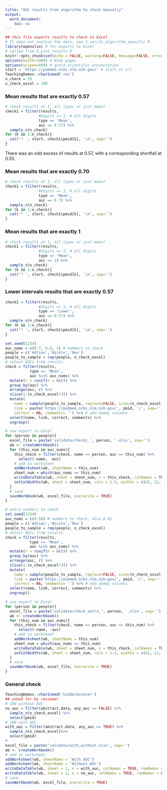 ```yaml
---
title: "AUC results from algorithm to check manually"
output: 
  word_document:
    toc: no
---
```


```r
## this file exports results to check to Excel
# It does not analyse the data, see 3_verify_algorithm_specific.R
library(openxlsx) # for exports to Excel
# called from 5_plot_results.R
knitr::opts_chunk$set(echo = FALSE, warning=FALSE, message=FALSE, error=FALSE, comment='', dpi=400)
options(width=1000) # Wide pages
options(scipen=999) # avoid scientific presentation
start = 'https://pubmed.ncbi.nlm.nih.gov/' # start of url
TeachingDemos::char2seed('rex')
n_check = 25
n_check_excel = 100
```


### Mean results that are exactly 0.57


```r
# check results at 1, all types or just mean?
check1 = filter(results, 
               #digits == 3, # all digits
               type == 'Mean',
               auc == 0.57) %>%
  sample_n(n_check)
for (k in 1:n_check){
  cat('* ', start, check1$pmid[k], '\n', sep='')
}  
```

There was an odd excess of results at 0.57, with a corresponding shortfall at 0.55.


### Mean results that are exactly 0.70


```r
# check results at 1, all types or just mean?
check1 = filter(results, 
               #digits == 3, # all digits
               type == 'Mean',
               auc == 0.7) %>%
  sample_n(n_check)
for (k in 1:n_check){
  cat('* ', start, check1$pmid[k], '\n', sep='')
}  
```



### Mean results that are exactly 1


```r
# check results at 1, all types or just mean?
check1 = filter(results, 
               #digits == 3, # all digits
               type == 'Mean',
               auc == 1) %>%
  sample_n(n_check)
for (k in 1:n_check){
  cat('* ', start, check1$pmid[k], '\n', sep='')
}  
```

### Lower intervals results that are exactly 0.57

```r
check1 = filter(results, 
               #digits == 3, # all digits
               type == 'Lower',
               auc == 0.57) %>%
  sample_n(n_check)
for (k in 1:n_check){
  cat('* ', start, check1$pmid[k], '\n', sep='')
}  
```

```r
set.seed(1234)
auc_nums = c(0.7, 0.8, 1) # numbers to check
people = c('Adrian','Nicole','Rex')
people_to_sample = rep(people, n_check_excel)
# select AUCs from results
check = filter(results, 
           type == 'Mean',
           auc %in% auc_nums) %>%
  mutate(r = runif(n = n())) %>%
  group_by(auc) %>%
  arrange(auc, r) %>%
  slice(1:(n_check_excel*3)) %>%
  mutate(
    name = sample(people_to_sample, replace=FALSE, size=(n_check_excel*3)),
    link = paste('https://pubmed.ncbi.nlm.nih.gov/', pmid, '/', sep=''), 
    correct = NA, comments= '') %>% # add dummy columns 
  select(name, link, correct, comments) %>%
  ungroup()

# now export to Excel
for (person in people){
  excel_file = paste('validate/checkz_', person, '.xlsx', sep='')
  wb <- createWorkbook()
  for (this_num in auc_nums){
    this_check = filter(check, name == person, auc == this_num) %>%
      select(-name, -auc)
    # add to worksheet
    addWorksheet(wb, sheetName = this_num)
    sheet_num = which(auc_nums == this_num)
    writeDataTable(wb, sheet = sheet_num, x = this_check, colNames = TRUE, rowNames = FALSE)
    setColWidths(wb, sheet = sheet_num, cols = 1:3, widths = c(42, 12, 12))
  }
  # save
  saveWorkbook(wb, excel_file, overwrite = TRUE) 
}
```


```r
# extra numbers to check
set.seed(1234)
auc_nums = c(0.58) # numbers to check, also 0.81
people = c('Adrian','Nicole','Rex')
people_to_sample = rep(people, n_check_excel)
# select AUCs from results
check = filter(results, 
           type == 'Mean',
           auc %in% auc_nums) %>%
  mutate(r = runif(n = n())) %>%
  group_by(auc) %>%
  arrange(auc, r) %>%
  slice(1:(n_check_excel*3)) %>%
  mutate(
    name = sample(people_to_sample, replace=FALSE, size=(n_check_excel*3)),
    link = paste('https://pubmed.ncbi.nlm.nih.gov/', pmid, '/', sep=''), 
    correct = NA, comments= '') %>% # add dummy columns 
  select(name, link, correct, comments) %>%
  ungroup()

# now export to Excel
for (person in people){
  excel_file = paste('validate/check_extra_', person, '.xlsx', sep='')
  wb <- createWorkbook()
  for (this_num in auc_nums){
    this_check = filter(check, name == person, auc == this_num) %>%
      select(-name, -auc)
    # add to worksheet
    addWorksheet(wb, sheetName = this_num)
    sheet_num = which(auc_nums == this_num)
    writeDataTable(wb, sheet = sheet_num, x = this_check, colNames = TRUE, rowNames = FALSE)
    setColWidths(wb, sheet = sheet_num, cols = 1:3, widths = c(42, 12, 12))
  }
  # save
  saveWorkbook(wb, excel_file, overwrite = TRUE) 
}
```

### General check

```r
TeachingDemos::char2seed('kidderminster')
## asked for by reviewer
# 100 without AUC
no_auc = filter(abstract.data, any_auc == FALSE) %>%
  sample_n(n_check_excel) %>% 
  select(pmid)
# 100 with AUC
with_auc = filter(abstract.data, any_auc == TRUE) %>%
  sample_n(n_check_excel)%>% 
  select(pmid)
#
excel_file = paste('validate/with_without.xlsx', sep='')
wb <- createWorkbook()
# add to worksheet
addWorksheet(wb, sheetName = 'With AUC')
addWorksheet(wb, sheetName = 'Without AUC')
writeDataTable(wb, sheet = 1, x = with_auc, colNames = TRUE, rowNames = FALSE)
writeDataTable(wb, sheet = 2, x = no_auc, colNames = TRUE, rowNames = FALSE)
# save
saveWorkbook(wb, excel_file, overwrite = TRUE) 
```
